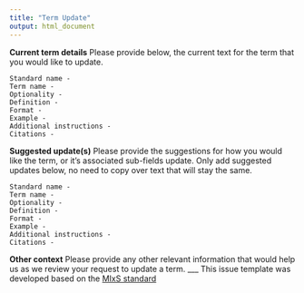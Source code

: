 ```yaml
---
title: "Term Update"
output: html_document
---
```


**Current term details**
Please provide below, the current text for the term that you would like to update.
```
Standard name - 
Term name - 
Optionality -
Definition - 
Format -
Example - 
Additional instructions - 
Citations -

```

**Suggested update(s)**
Please provide the suggestions for how you would like the term, or it's associated sub-fields update. Only add suggested updates below, no need to copy over text that will stay the same.

```
Standard name - 
Term name - 
Optionality -
Definition - 
Format -
Example - 
Additional instructions - 
Citations -
```

**Other context**
Please provide any other relevant information that would help us as we review your request to update a term.
___
This issue template was developed based on the [MIxS standard](https://github.com/GenomicsStandardsConsortium/mixs)
